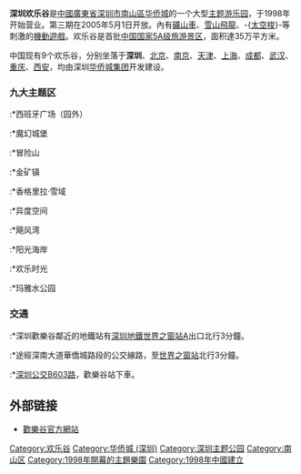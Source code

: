 {{Expand language|1=en|time=2020-07-26T14:44:11+00:00}}
{{unreferenced|time=2014-06-26T05:41:40+00:00}}
{{Infobox Amusement park
| name = 欢乐谷<br />Happy Valley
| image = [[File:深圳欢乐谷—正门.jpg|250px]]
| caption = 
| location = [[深圳市|深圳市]][[南山區|南山區]][[華僑城|華僑城]]
| opening_date = 1998年
| closing_date =
| previous_names = 
| season = 全年
| area = 35万平方米
| rides = 
| coasters = 
| water_rides = 
| owner =
| slogan =
| homepage = [http://www.happyvalley.com.cn 欢乐谷]
}}

'''深圳欢乐谷'''是[[中國|中國]][[廣東省|廣東省]][[深圳市|深圳市]][[南山區_(深圳市)|南山區]][[华侨城|华侨城]]的一个大型[[主題公園|主题游乐园]]，于1998年开始营业。第三期在2005年5月1日开放。內有[[礦山車|礦山車]]、[[雪山飛龍|雪山飛龍]]、-{[[太空梭|太空梭]]}-等刺激的[[機動遊戲|機動遊戲]]。欢乐谷是首批[[中国国家5A级旅游景区|中国国家5A级旅游景区]]，面积達35万平方米。

中国现有9个欢乐谷，分别坐落于'''深圳'''、[[北京欢乐谷|北京]]、[[南京欢乐谷|南京]]、[[天津欢乐谷|天津]]、[[上海欢乐谷|上海]]、[[成都欢乐谷|成都]]、[[武汉欢乐谷|武汉]]、[[重庆欢乐谷|重庆]]、[[西安欢乐谷|西安]]，均由深圳[[华侨城集团|华侨城集团]]开发建设。

===九大主题区===
:*西班牙广场（园外）
:*魔幻城堡
:*冒险山
:*金矿镇
:*香格里拉·雪域
:*异度空间
:*飓风湾
:*阳光海岸
:*欢乐时光
:*玛雅水公园

===交通===
:*深圳歡樂谷鄰近的地鐵站有[[深圳地鐵|深圳地鐵]][[世界之窗站|世界之窗站]]A出口北行3分鐘。
:*途經深南大道華僑城路段的公交線路，至[[世界之窗站|世界之窗站]]北行3分鐘。
:*[[深圳公交B603路|深圳公交B603路]]，歡樂谷站下車。

==外部链接==
*[http://sz.happyvalley.cn 歡樂谷官方網站] {{Wayback|url=http://sz.happyvalley.cn/ |date=20201202004131 }}

{{深圳}}
{{深圳小作品}}
{{欢乐谷}}
[[Category:欢乐谷|Category:欢乐谷]]
[[Category:华侨城_(深圳)|Category:华侨城 (深圳)]]
[[Category:深圳主题公园|Category:深圳主题公园]]
[[Category:南山区|Category:南山区]]
[[Category:1998年開幕的主題樂園|Category:1998年開幕的主題樂園]]
[[Category:1998年中國建立|Category:1998年中國建立]]